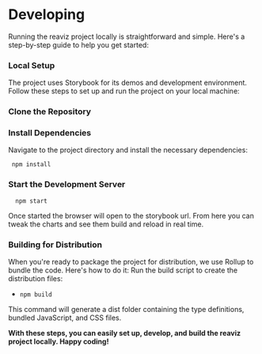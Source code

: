 
# Developing

Running the reaviz project locally is straightforward and simple. Here's a step-by-step guide to help you get started:

### Local Setup

The project uses Storybook for its demos and development environment. 
Follow these steps to set up and run the project on your local machine:
<Steps>

  ### Clone the Repository
</Steps>

  ### Install Dependencies

  Navigate to the project directory and install the necessary dependencies:

```shell copy
 npm install
```
 <Steps>

  ### Start the Development Server

```shell copy
  npm start
```

Once started the browser will open to the storybook url.
From here you can tweak the charts and see them build
and reload in real time.
### Building for Distribution
When you're ready to package the project for distribution, we use Rollup to bundle the code. Here's how to do it:
Run the build script to create the distribution files:
 - `npm build` 

This command will generate a dist folder containing the type definitions, bundled JavaScript, and CSS files.

**With these steps, you can easily set up, develop, and build the reaviz project locally. Happy coding!**
